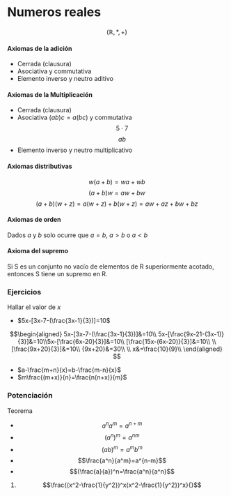 # Numeros reales

$$(\mathbb{R}, *, +)$$

#### Axiomas de la adición
- Cerrada (clausura)
- Asociativa y commutativa
- Elemento inverso y neutro aditivo

#### Axiomas de la Multiplicación
- Cerrada (clausura)
- Asociativa $(ab)c=a(bc)$ y commutativa
$$5\cdot7$$
$$ab$$
- Elemento inverso y neutro multiplicativo

#### Axiomas distributivas

$$w(a+b)=wa+wb$$
$$(a+b)w=aw+bw$$
$$(a+b)(w+z)=a(w+z)+b(w+z)=aw+az+bw+bz$$


#### Axiomas de orden

Dados $a$ y $b$ solo ocurre que $a=b$, $a>b$ o $a<b$ 


#### Axioma del supremo

Si S es un conjunto no vacío de elementos de R superiormente acotado,
entonces S tiene un supremo en R.

### Ejercicios
Hallar el valor de $x$

* $5x-[3x-7-(\frac{3x-1}{3})]=10$

$$\begin{aligned}
5x-[3x-7-(\frac{3x-1}{3})]&=10\\
5x-[\frac{9x-21-(3x-1)}{3}]&=10\\5x-[\frac{6x-20}{3}]&=10\\
[\frac{15x-(6x-20)}{3}]&=10\\
\\
	[\frac{9x+20}{3}]&=10\\	{9x+20}&=30\\
	\\	x&=\frac{10}{9}\\
\end{aligned}
$$

*  $a-\frac{m+n}{x}=b-\frac{m-n}{x}$
*  $m\frac{(m+x)}{n}=\frac{n(n+x)}{m}$

### Potenciación 

Teorema 

* $$a^na^m=a^{n+m}$$
* $$(a^n)^m=a^{nm}$$
* $$(ab)^m=a^mb^m$$
* $$\frac{a^n}{a^m}=a^{n-m}$$
* $$(\frac{a}{a})^n=\frac{a^n}{a^n}$$

1. $$\frac{(x^2-\frac{1}{y^2})^x(x^2-\frac{1}{y^2})^x}{}$$



